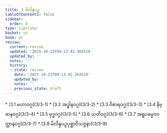 ```yaml
---
title: 3 မိလိန္ဒပဉှ
tableOfContents: false
sidebar:
  order: 4
type: tipitaka
basket: su
book: mi
review:
  current: review
  updated: '2025-10-23T09:13:42.364528'
  updated_by: ''
  notes: ''
  history:
  - state: review
    date: '2025-10-23T09:13:42.364528'
    updated_by: ''
    notes: ''
    previous_state: draft
---
```



<ReviewStatus review={frontmatter.review} showDetails={true} />

<HypothesisAnnotation frontmatter={frontmatter} />

<DynamicBreadcrumb />



<TableOfContents book="mi" section="3">
* [3.1 မဟာဝဂ္ဂ](3/3-1)
* [3.2 အဒ္ဓါနဝဂ္ဂ](3/3-2)
* [3.3 ဝိစာရဝဂ္ဂ](3/3-3)
* [3.4 နိဗ္ဗာနဝဂ္ဂ](3/3-4)
* [3.5 ဗုဒ္ဓဝဂ္ဂ](3/3-5)
* [3.6 သတိဝဂ္ဂ](3/3-6)
* [3.7 အရူပဓမ္မဝဝတ္ထာနဝဂ္ဂ](3/3-7)
* [3.8 မိလိန္ဒပဉှပုစ္ဆာဝိသဇ္ဇနာ](3/3-8)
</TableOfContents>